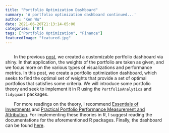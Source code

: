 ```yaml
---
title: "Portfolio Optimization Dashboard"
summary: 'A portfolio optimization dashboard continued...'
author: "Ken Wu"
date: 2021-06-20T21:13:14-05:00
categories: ["R"]
tags: ["Portfolio Optimization", "Finance"]
featuredImage: "featured.jpg"
---
```


```r
```

&nbsp;&nbsp;&nbsp;&nbsp;&nbsp;&nbsp; In the previous [post](https://www.kenwuyang.com/post/customizable-portfolio-dashboard/), we created a customizable portfolio dashboard via shiny. In that application, the weights of the portfolio are taken as given, and we focus more on the various types of visualizations and performance metrics. In this post, we create a portfolio optimization dashboard, which seeks to find the optimal set of weights that provide a set of optimal portfolios that satisfies some criteria. We will introduce some portfolio theory and seek to implement it in R using the `PortfolioAnalytics` and `tidyquant` packages. 

&nbsp;&nbsp;&nbsp;&nbsp;&nbsp;&nbsp; For more readings on the theory, I recommend [Essentials of Investments](https://www.amazon.com/ISE-Essentials-Investments-Zvi-Bodie/dp/1260288390/) and [Practical Portfolio Performance Measurement and Attribution](https://www.amazon.com/Practical-Portfolio-Performance-Measurement-Attribution/dp/0470059281/). For implementing these theories in R, I suggest reading the documentations for the aforementioned R packages. Finally, the dashboard can be found [here](https://rpubs.com/yangwu1227/personal_project).



